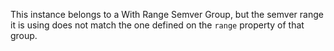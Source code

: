 
This instance belongs to a <Link to='/config/semver-groups/with-range'>With Range</Link> Semver Group, but the semver range it is using does not match the one defined on the `range` property of that group.
